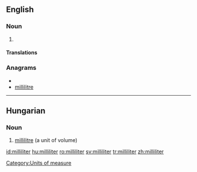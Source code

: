 ==English==

===Noun===
{{en-noun}}

# {{US}} {{alternative spelling of|[[millilitre]]}}

====Translations====
{{trans-see|millilitre}}

===Anagrams===
* {{alphagram|eiiilllmrt}}
* [[millilitre#English|millilitre]]

[[Category:Units of measure]]

----

==Hungarian==

===Noun===
{{infl|hu|noun}}

# [[millilitre]] (a unit of volume)

{{tbot entry|Hungarian|millilitre|2009|November|hu}}

[[id:milliliter]]
[[hu:milliliter]]
[[ro:milliliter]]
[[sv:milliliter]]
[[tr:milliliter]]
[[zh:milliliter]]